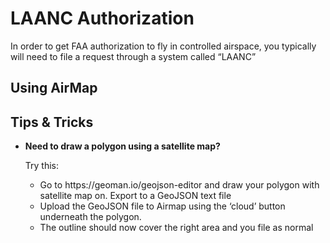 # LAANC Authorization {#ch-LAANC}

In order to get FAA authorization to fly in controlled airspace, you typically will need to file a request through a system called "LAANC"


## Using AirMap


## Tips & Tricks

- **Need to draw a polygon using a satellite map?**

    Try this:
    - Go to https://geoman.io/geojson-editor and draw your polygon with satellite map on.  Export to a GeoJSON text file
    - Upload the GeoJSON file to Airmap using the ‘cloud’ button underneath the polygon.
    - The outline should now cover the right area and you file as normal

